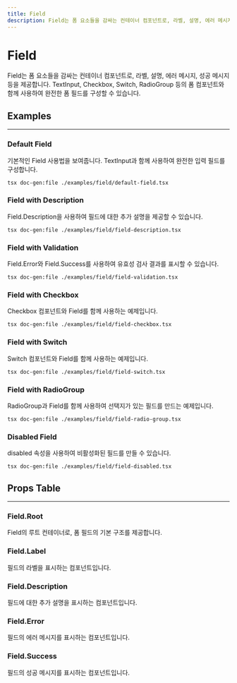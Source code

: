 ```yaml
---
title: Field
description: Field는 폼 요소들을 감싸는 컨테이너 컴포넌트로, 라벨, 설명, 에러 메시지, 성공 메시지 등을 제공합니다.
---
```



# Field

Field는 폼 요소들을 감싸는 컨테이너 컴포넌트로, 라벨, 설명, 에러 메시지, 성공 메시지 등을 제공합니다. TextInput, Checkbox, Switch, RadioGroup 등의 폼 컴포넌트와 함께 사용하여 완전한 폼 필드를 구성할 수 있습니다.

## Examples

---

### Default Field

기본적인 Field 사용법을 보여줍니다. TextInput과 함께 사용하여 완전한 입력 필드를 구성합니다.

<Demo name="field-default">```tsx doc-gen:file ./examples/field/default-field.tsx ```</Demo>

### Field with Description

Field.Description을 사용하여 필드에 대한 추가 설명을 제공할 수 있습니다.

<Demo name="field-description">```tsx doc-gen:file ./examples/field/field-description.tsx ```</Demo>

### Field with Validation

Field.Error와 Field.Success를 사용하여 유효성 검사 결과를 표시할 수 있습니다.

<Demo name="field-validation">```tsx doc-gen:file ./examples/field/field-validation.tsx ```</Demo>

### Field with Checkbox

Checkbox 컴포넌트와 Field를 함께 사용하는 예제입니다.

<Demo name="field-checkbox">```tsx doc-gen:file ./examples/field/field-checkbox.tsx ```</Demo>

### Field with Switch

Switch 컴포넌트와 Field를 함께 사용하는 예제입니다.

<Demo name="field-switch">```tsx doc-gen:file ./examples/field/field-switch.tsx ```</Demo>

### Field with RadioGroup

RadioGroup과 Field를 함께 사용하여 선택지가 있는 필드를 만드는 예제입니다.

<Demo name="field-radio-group">```tsx doc-gen:file ./examples/field/field-radio-group.tsx ```</Demo>

### Disabled Field

disabled 속성을 사용하여 비활성화된 필드를 만들 수 있습니다.

<Demo name="field-disabled">```tsx doc-gen:file ./examples/field/field-disabled.tsx ```</Demo>

## Props Table

---

### Field.Root

Field의 루트 컨테이너로, 폼 필드의 기본 구조를 제공합니다.

<ComponentPropsTable file="field" section="props" />

### Field.Label

필드의 라벨을 표시하는 컴포넌트입니다.

<ComponentPropsTable file="field" section="labelProps" />

### Field.Description

필드에 대한 추가 설명을 표시하는 컴포넌트입니다.

<ComponentPropsTable file="field" section="descriptionProps" />

### Field.Error

필드의 에러 메시지를 표시하는 컴포넌트입니다.

<ComponentPropsTable file="field" section="errorProps" />

### Field.Success

필드의 성공 메시지를 표시하는 컴포넌트입니다.

<ComponentPropsTable file="field" section="successProps" />
